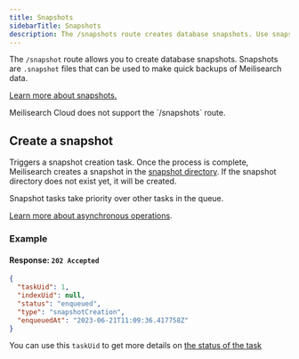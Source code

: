 ```yaml
---
title: Snapshots
sidebarTitle: Snapshots
description: The /snapshots route creates database snapshots. Use snapshots to backup your Meilisearch data.
---
```





The `/snapshot` route allows you to create database snapshots. Snapshots are `.snapshot` files that can be used to make quick backups of Meilisearch data.

[Learn more about snapshots.](/learn/advanced/snapshots)

<Warning>
Meilisearch Cloud does not support the `/snapshots` route.
</Warning>

## Create a snapshot

<RouteHighlighter method="POST" path="/snapshots
" />

Triggers a snapshot creation task. Once the process is complete, Meilisearch creates a snapshot in the [snapshot directory](/learn/self_hosted/configure_meilisearch_at_launch#snapshot-destination). If the snapshot directory does not exist yet, it will be created.

Snapshot tasks take priority over other tasks in the queue.

[Learn more about asynchronous operations](/learn/async/asynchronous_operations).

### Example

<CodeSamplesCreateSnapshot1 />

#### Response: `202 Accepted`

```json
{
  "taskUid": 1,
  "indexUid": null,
  "status": "enqueued",
  "type": "snapshotCreation",
  "enqueuedAt": "2023-06-21T11:09:36.417758Z"
}
```

You can use this `taskUid` to get more details on [the status of the task](/reference/api/tasks#get-one-task)

